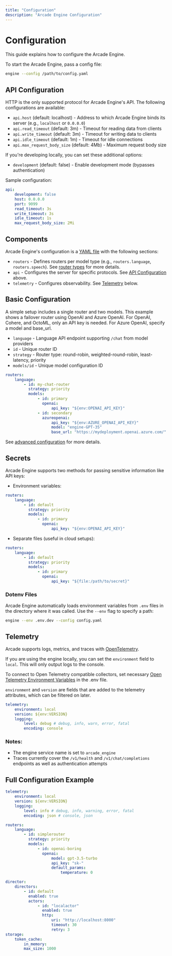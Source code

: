 ```yaml
---
title: "Configuration"
description: "Arcade Engine Configuration"
---
```


# Configuration

This guide explains how to configure the Arcade Engine.

To start the Arcade Engine, pass a config file:

```bash
engine --config /path/to/config.yaml
```

## API Configuration

HTTP is the only supported protocol for Arcade Engine's API. The following
configurations are available:

-   `api.host` (default: localhost) - Address to which Arcade Engine binds its
    server (e.g., `localhost` or `0.0.0.0`)
-   `api.read_timeout` (default: 3m) - Timeout for reading data from clients
-   `api.write_timeout` (default: 3m) - Timeout for writing data to clients
-   `api.idle_timeout` (default: 1m) - Timeout for idle connections
-   `api.max_request_body_size` (default: 4Mb) - Maximum request body size

If you're developing locally, you can set these additional options:

-   `development` (default: false) - Enable development mode (bypasses
    authentication)

Sample configuration:

```yaml
api:
    development: false
    host: 0.0.0.0
    port: 9099
    read_timeout: 3s
    write_timeout: 3s
    idle_timeout: 1s
    max_request_body_size: 2Mi
```

## Components

Arcade Engine's configuration is a [YAML file](https://yaml.org/) with the
following sections:

-   `routers` - Defines routers per model type (e.g., `routers.language`,
    `routers.speech`). See [router types](/essentials/routers) for more details.
-   `api` - Configures the server for specific protocols. See
    [API Configuration](#api-configuration) above.
-   `telemetry` - Configures observability. See [Telemetry](#telemetry) below.

## Basic Configuration

A simple setup includes a single router and two models. This example shows a
failover router using OpenAI and Azure OpenAI. For OpenAI, Cohere, and OctoML,
only an API key is needed. For Azure OpenAI, specify a model and base_url.

-   `language` - Language API endpoint supporting `/chat` from model providers
-   `id` - Unique router ID
-   `strategy` - Router type: round-robin, weighted-round-robin, least-latency,
    priority
-   `models/id` - Unique model configuration ID

```yaml
routers:
    language:
        - id: my-chat-router
          strategy: priority
          models:
              - id: primary
                openai:
                    api_key: "${env:OPENAI_API_KEY}"
              - id: secondary
                azureopenai:
                    api_key: "${env:AZURE_OPENAI_API_KEY}"
                    model: "engine-GPT-35"
                    base_url: "https://mydeployment.openai.azure.com/"
```

See [advanced configuration](/essentials/configuration#advanced-configuration)
for more details.

## Secrets

Arcade Engine supports two methods for passing sensitive information like API
keys:

-   Environment variables:

```yaml
routers:
    language:
        - id: default
          strategy: priority
          models:
              - id: primary
                openai:
                    api_key: "${env:OPENAI_API_KEY}"
```

-   Separate files (useful in cloud setups):

```yaml
routers:
    language:
        - id: default
          strategy: priority
          models:
              - id: primary
                openai:
                    api_key: "${file:/path/to/secret}"
```

### Dotenv Files

Arcade Engine automatically loads environment variables from `.env` files in the
directory where it was called. Use the `--env` flag to specify a path:

```bash
engine --env .env.dev --config config.yaml
```

## Telemetry

Arcade supports logs, metrics, and traces with
[OpenTelemetry](https://opentelemetry.io/).

If you are using the engine locally, you can set the `environment` field to
`local`. This will only output logs to the console.

To connect to Open Telemetry compatible collectors, set necessary
[Open Telemetry Environment Variables](https://opentelemetry.io/docs/specs/otel/configuration/sdk-environment-variables/)
in the .env file.

`environment` and `version` are fields that are added to the telemetry
attributes, which can be filtered on later.

```yaml
telemetry:
    environment: local
    version: ${env:VERSION}
    logging:
        level: debug # debug, info, warn, error, fatal
        encoding: console
```

### Notes:

-   The engine service name is set to `arcade_engine`
-   Traces currently cover the `/v1/health` and `/v1/chat/completions` endpoints
    as well as authentication attempts

## Full Configuration Example

```yaml
telemetry:
    environment: local
    version: ${env:VERSION}
    logging:
        level: info # debug, info, warning, error, fatal
        encoding: json # console, json

routers:
    language:
        - id: simplerouter
          strategy: priority
          models:
              - id: openai-boring
                openai:
                    model: gpt-3.5-turbo
                    api_key: "sk-"
                    default_params:
                        temperature: 0

director:
    directors:
        - id: default
          enabled: true
          actors:
              - id: "localactor"
                enabled: true
                http:
                    uri: "http://localhost:8000"
                    timeout: 30
                    retry: 3
storage:
    token_cache:
        in_memory:
        max_size: 1000
```

